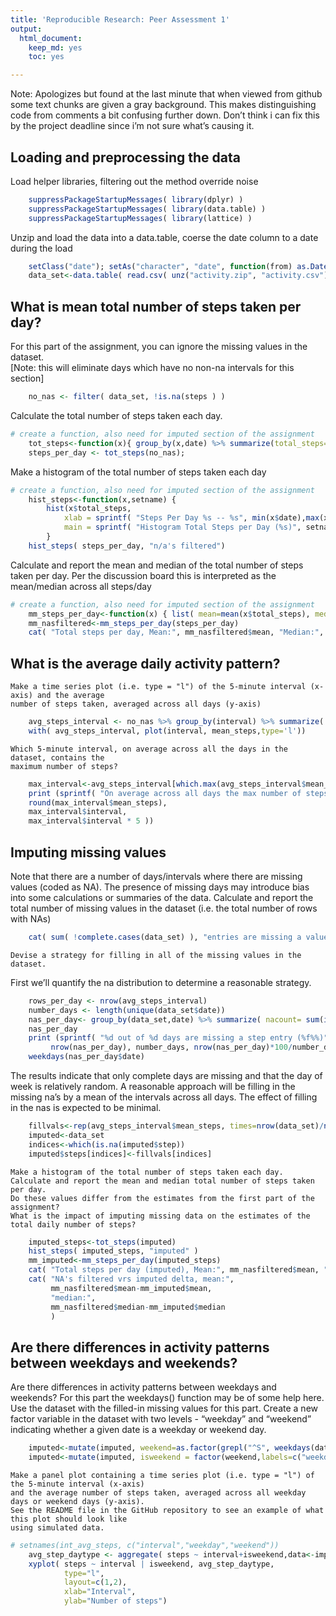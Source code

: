 ```yaml
---
title: 'Reproducible Research: Peer Assessment 1'
output:
  html_document:
    keep_md: yes
    toc: yes

---
```

Note: Apologizes but found at the last minute that when viewed from github some text chunks are given a
gray background. This makes distinguishing code from comments a bit confusing further down. Don't think 
i can fix this by the project deadline since i'm not sure what's causing it.

## Loading and preprocessing the data
Load helper libraries, filtering out the method override noise
```r
    suppressPackageStartupMessages( library(dplyr) )
    suppressPackageStartupMessages( library(data.table) )
    suppressPackageStartupMessages( library(lattice) )
```

Unzip and load the data into a data.table, coerse the date column to a date during the load
```r
    setClass("date"); setAs("character", "date", function(from) as.Date( from, format="%Y-%m-%d"))
    data_set<-data.table( read.csv( unz("activity.zip", "activity.csv"), colClasses=c('integer','date','integer') ))
```


## What is mean total number of steps taken per day?
For this part of the assignment, you can ignore the missing values in the dataset.<br>
[Note: this will eliminate days which have no non-na intervals for this section]
```r
    no_nas <- filter( data_set, !is.na(steps ) )
```

Calculate the total number of steps taken each day. 
```r
# create a function, also need for imputed section of the assignment
    tot_steps<-function(x){ group_by(x,date) %>% summarize(total_steps=sum(steps))} 
    steps_per_day <- tot_steps(no_nas);
```

Make a histogram of the total number of steps taken each day
```r
# create a function, also need for imputed section of the assignment
    hist_steps<-function(x,setname) {
        hist(x$total_steps,
            xlab = sprintf( "Steps Per Day %s -- %s", min(x$date),max(x$date)),
            main = sprintf( "Histogram Total Steps per Day (%s)", setname ))
        }
    hist_steps( steps_per_day, "n/a's filtered")
```

Calculate and report the mean and median of the total number of steps taken per day.
Per the discussion board this is interpreted as the mean/median across all steps/day

```r
# create a function, also need for imputed section of the assignment
    mm_steps_per_day<-function(x) { list( mean=mean(x$total_steps), median=median(x$total_steps))}
    mm_nasfiltered<-mm_steps_per_day(steps_per_day)
    cat( "Total steps per day, Mean:", mm_nasfiltered$mean, "Median:", mm_nasfiltered$median) 
```

## What is the average daily activity pattern?

    Make a time series plot (i.e. type = "l") of the 5-minute interval (x-axis) and the average 
    number of steps taken, averaged across all days (y-axis)
    
```r
    avg_steps_interval <- no_nas %>% group_by(interval) %>% summarize( mean_steps = mean(steps))
    with( avg_steps_interval, plot(interval, mean_steps,type='l'))
```

    Which 5-minute interval, on average across all the days in the dataset, contains the 
    maximum number of steps?
    
```r
    max_interval<-avg_steps_interval[which.max(avg_steps_interval$mean_steps)]
    print (sprintf( "On average across all days the max number of steps (%d) occurs at the %d interval, which is %d minutes into the day",
    round(max_interval$mean_steps), 
    max_interval$interval,
    max_interval$interval * 5 ))
```


## Imputing missing values
Note that there are a number of days/intervals where there are missing values (coded as NA). The presence of missing days may introduce bias into some calculations or summaries of the data. Calculate and report the 
total number of missing values in the dataset (i.e. the total number of rows with NAs)

```r
    cat( sum( !complete.cases(data_set) ), "entries are missing a value for steps")
```

    Devise a strategy for filling in all of the missing values in the dataset.
First we'll quantify the na distribution to determine a reasonable strategy.

```r
    rows_per_day <- nrow(avg_steps_interval)
    number_days <- length(unique(data_set$date))
    nas_per_day<- group_by(data_set,date) %>% summarize( nacount= sum(is.na(steps))) %>% filter(nacount>0)
    nas_per_day
    print (sprintf( "%d out of %d days are missing a step entry (%f%%)",
         nrow(nas_per_day), number_days, nrow(nas_per_day)*100/number_days));
    weekdays(nas_per_day$date)
```
The results indicate that only complete days are missing and that the day of week is relatively random. A reasonable approach will be filling in the missing na's by a mean of the intervals across all days. The effect of filling in the nas is expected to be minimal.

```r
    fillvals<-rep(avg_steps_interval$mean_steps, times=nrow(data_set)/nrow(avg_steps_interval))
    imputed<-data_set
    indices<-which(is.na(imputed$step))
    imputed$steps[indices]<-fillvals[indices]
```

    Make a histogram of the total number of steps taken each day.
    Calculate and report the mean and median total number of steps taken per day. 
    Do these values differ from the estimates from the first part of the assignment? 
    What is the impact of imputing missing data on the estimates of the total daily number of steps?
```r
    imputed_steps<-tot_steps(imputed)
    hist_steps( imputed_steps, "imputed" )
    mm_imputed<-mm_steps_per_day(imputed_steps)
    cat( "Total steps per day (imputed), Mean:", mm_nasfiltered$mean, "Median:", mm_nasfiltered$median) 
    cat( "NA's filtered vrs imputed delta, mean:",
         mm_nasfiltered$mean-mm_imputed$mean,
         "median:",
         mm_nasfiltered$median-mm_imputed$median
         )
```


## Are there differences in activity patterns between weekdays and weekends?
Are there differences in activity patterns between weekdays and weekends?
For this part the weekdays() function may be of some help here. Use the dataset with the filled-in missing values for this part.
    Create a new factor variable in the dataset with two levels - "weekday" and "weekend" indicating whether a given date is a weekday or weekend day.
```r
    imputed<-mutate(imputed, weekend=as.factor(grepl("^S", weekdays(date) )))
    imputed<-mutate(imputed, isweekend = factor(weekend,labels=c("weekday","weekend")))
```
    Make a panel plot containing a time series plot (i.e. type = "l") of the 5-minute interval (x-axis) 
    and the average number of steps taken, averaged across all weekday days or weekend days (y-axis). 
    See the README file in the GitHub repository to see an example of what this plot should look like 
    using simulated data.
```r



# setnames(int_avg_steps, c("interval","weekday","weekend"))
    avg_step_daytype <- aggregate( steps ~ interval+isweekend,data<-imputed,mean)
    xyplot( steps ~ interval | isweekend, avg_step_daytype, 
            type="l",
            layout=c(1,2),
            xlab="Interval",
            ylab="Number of steps")
```
\